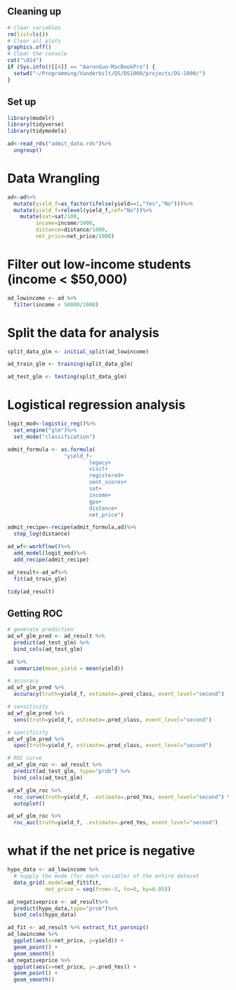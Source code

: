 ## Cleaning up
```r
# Clear variables
rm(list=ls())
# Clear all plots
graphics.off()
# Clear the console
cat("\014")
if (Sys.info()[[4]] == "AaronGuo-MacBookPro") {
  setwd("~/Programming/Vanderbilt/DS/DS1000/projects/DS-1000/")
}
```

## Set up
```r
library(modelr)
library(tidyverse)
library(tidymodels)
```

```r
ad<-read_rds("admit_data.rds")%>%
  ungroup()
```


# Data Wrangling
```r
ad<-ad%>%
  mutate(yield_f=as_factor(ifelse(yield==1,"Yes","No")))%>%
  mutate(yield_f=relevel(yield_f,ref="No"))%>%
    mutate(sat=sat/100,
         income=income/1000,
         distance=distance/1000,
         net_price=net_price/1000)
```
# Filter out low-income students (income < $50,000)
```r
ad_lowincome <- ad %>%
  filter(income < 50000/1000)
```

# Split the data for analysis
```r
split_data_glm <- initial_split(ad_lowincome)

ad_train_glm <- training(split_data_glm)

ad_test_glm <- testing(split_data_glm)
```
# Logistical regression analysis
```r
logit_mod<-logistic_reg()%>%
  set_engine("glm")%>%
  set_mode("classification")

admit_formula <- as.formula(
                  "yield_f~
                          legacy+
                          visit+
                          registered+
                          sent_scores+
                          sat+
                          income+
                          gpa+
                          distance+
                          net_price")

admit_recipe<-recipe(admit_formula,ad)%>%
  step_log(distance)

ad_wf<-workflow()%>%
  add_model(logit_mod)%>%
  add_recipe(admit_recipe)

ad_result<-ad_wf%>%
  fit(ad_train_glm)

tidy(ad_result)
```

## Getting ROC
```r
# generate prediction
ad_wf_glm_pred <- ad_result %>%
  predict(ad_test_glm) %>%
  bind_cols(ad_test_glm)
```
```r
ad %>% 
  summarize(mean_yield = mean(yield))
```
```r
# accuracy
ad_wf_glm_pred %>%
  accuracy(truth=yield_f, estimate=.pred_class, event_level="second")
```
```r
# sensitivity
ad_wf_glm_pred %>%
  sens(truth=yield_f, estimate=.pred_class, event_level="second")
```
```r
# specificity
ad_wf_glm_pred %>%
  spec(truth=yield_f, estimate=.pred_class, event_level="second")
```
```r
# ROC curve
ad_wf_glm_roc <- ad_result %>%
  predict(ad_test_glm, type="prob") %>%
  bind_cols(ad_test_glm)
```
```r
ad_wf_glm_roc %>%
  roc_curve(truth=yield_f, .estimate=.pred_Yes, event_level="second") %>%
  autoplot()
```
```r
ad_wf_glm_roc %>%
  roc_auc(truth=yield_f, .estimate=.pred_Yes, event_level="second")

```




# what if the net price is negative
```r
hypo_data <- ad_lowincome %>%
  # supply the mode (for each variable) of the entire dataset 
  data_grid(.model=ad_fit$fit,
            net_price = seq(from=-5, to=0, by=0.05))
```
```r
ad_negativeprice <- ad_result%>%
  predict(hypo_data,type="prob")%>%
  bind_cols(hypo_data)
```

```r
ad_fit <- ad_result %>% extract_fit_parsnip()
ad_lowincome %>%
  ggplot(aes(x=net_price, y=yield)) + 
  geom_point() +
  geom_smooth()
ad_negativeprice %>%
  ggplot(aes(x=net_price, y=.pred_Yes)) + 
  geom_point() +
  geom_smooth()
```